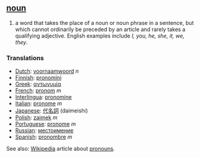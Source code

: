 == [[noun]] ==
# a word that takes the place of a noun or noun phrase in a sentence, but which cannot ordinarily be preceded by an article and rarely takes a qualifying adjective.  English examples include ''I, you, he, she, it, we, they''.

=== Translations ===
*[[Dutch]]: [[voornaamwoord]] ''n''
*[[Finnish]]: [[pronomini]]
*[[Greek]]: [[αντωνυμία]]
*[[French]]: [[pronom]] ''m''
*[[Interlingua]]: [[pronomine]]
*[[Italian]]: [[pronome]] ''m''
*[[Japanese]]: [[代名詞]] (daimeishi)
*[[Polish]]: [[zaimek]] ''m''
*[[Portuguese]]: [[pronome]] ''m''
*[[Russian]]: [[местоимение]]
*[[Spanish]]: [http://es.wikipedia.org/wiki/pronombre pronombre] ''m''

See also: [[Wikipedia]] article about [[w:pronoun|pronoun]]s.